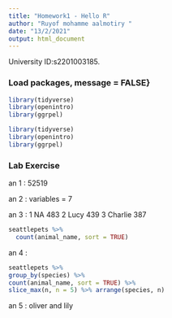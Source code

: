 ```yaml
---
title: "Homework1 - Hello R"
author: "Ruyof mohamme aalmotiry "
date: "13/2/2021"
output: html_document
---
```


University ID:s2201003185.

### Load packages, message = FALSE}

```r
library(tidyverse)
library(openintro)
library(ggrpel)
```



```r
library(tidyverse)
library(openintro)
library(ggrpel)

```


### Lab Exercise

an 1 :
52519

an 2 :
variables = 7

an 3 :
1 NA            483
2 Lucy          439
3 Charlie       387

```r
seattlepets %>% 
  count(animal_name, sort = TRUE)
```

an 4 :

```r
seattlepets %>% 
group_by(species) %>% 
count(animal_name, sort = TRUE) %>% 
slice_max(n, n = 5) %>% arrange(species, n)

```

an 5 :
oliver and lily 
